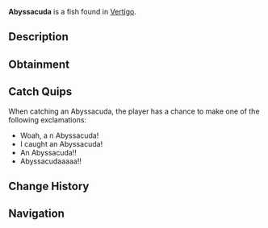 {{FishInfobox
|image          = Abyssacuda.png
|rarity         = Rare
|sea            = First Sea
|location       = [[Vertigo]]
|sublocation    = 
|sources        = Carbon Crate, Fishing Rod
|radar_location = 
|xp             = 90
|weather        = 
|time           = 
|season         = Spring, Summer
|bait           = Minnow
|base_weight    = 11
|base_value     = 400
|weight_range   = 5.5
|base_chance    = 20
|base_resil     = 10
}}
'''Abyssacuda''' is a {{Rarity|Rare}} fish found in [[Vertigo]].

== Description ==
{{Description|Abyssacudas are large predatory fish, known for their fearsome appearance and ferocious behaviour. They are adept swimmers, and are a top predator for the Twilight Eel. Abyssacudas are related to the Barracuda, however their cause for being primarily innate to Vertigo is unknown.|Bestiary Entry}}

== Obtainment ==
{{Description|Found in Vertigos calm waters.|Bestiary Hint}}
{{Fish Availability|
Vertigo/Vertigos Dip
|top_rods      = 
Krampus's Rod\162871.28\227072.83;
Magma Rod\158695.09\221250.45;
Leviathan's Fang Rod\148159.94\169824.8;
Plastic Rod\136275.56\189993.46;
Free Spirit Rod\131429.07\159291.14;
Fast Rod\102811.88\238866.35;
Fischer's Rod\89960.39\209008.05;
Flimsy Rod\82930.16\206216.74;
Training Rod\97855.4\179003.39;
Trident Rod\115403.8\145241.94;
Ethereal Prism Rod\105704.62\100793.06;
Astralhook Rod\105641.58\101098.26;
No-Life Rod\100671.54\116512.02;
Seraphic Rod\100604.72\101040.54;
Rod Of The Forgotten Fang\93609.22\96884.87;
Challenger's Rod\89754.89\97150.45;
Blazebringer Rod\85621.13\93778.82;
Rod Of The Depths\83219.53\86797.73;
Rod Of The Exalted One\83193.84\83872.62;
Zeus Rod\80557.35\88373.34;
Verdant Shear Rod\79115.14\88555.6;
Depthseeker Rod\72627.23\81504.17;
Avalanche Rod\65112.01\72821.09;
Volcanic Rod\62758.94\69768.42;
Steady Rod\24850.8\24288.08
|recommended   = Trident Rod
}}

== Catch Quips ==
When catching an Abyssacuda, the player has a chance to make one of the following exclamations:
* Woah, a n Abyssacuda!
* I caught an Abyssacuda!
* An Abyssacuda!!
* Abyssacudaaaaa!!

== Change History ==
{{Change History|{{subst:Current Version}}}}

== Navigation ==
{{Fish Navbox|Vertigo}}